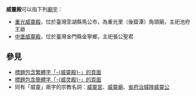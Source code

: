 '''威靈殿'''可以指下列[[廟宇|廟宇]]：

* [[重光威靈殿|重光威靈殿]]，位於臺灣澎湖縣馬公市，為重光里（後窟潭）角頭廟，主祀池府王爺
* [[中堡威靈殿|中堡威靈殿]]，位於臺灣金門縣金寧鄉，主祀張公聖君

== 參見 ==
* [[Special:Search/intitle:"威靈殿"|標題包含繁體字「-{威靈殿}-」的頁面]]
* [[Special:Search/intitle:"威灵殿"|標題包含簡體字「-{威灵殿}-」的頁面]]
* 同有「威靈」兩字的宗教名詞：[[威靈宮|威靈宮]]、[[威靈廟|威靈廟]]、[[城隍#封號|省府治城隍威靈公]]

{{Disambiguation|Cat=三字廟宇消歧義|Weilingdian}}
{{DEFAULTSORT:Weilingdian}}